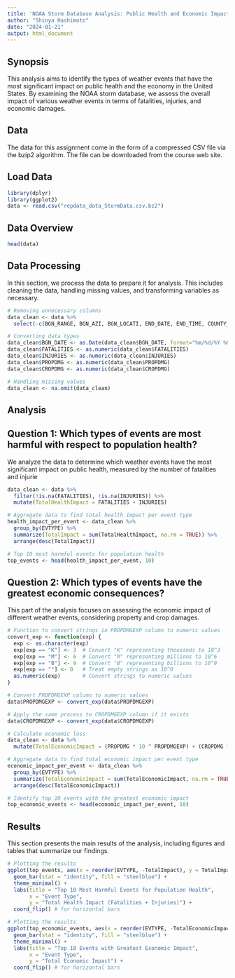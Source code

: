 ```yaml
---
title: 'NOAA Storm Database Analysis: Public Health and Economic Impacts'
author: "Shinya Hashimoto"
date: "2024-01-21"
output: html_document
---
```


## Synopsis

This analysis aims to identify the types of weather events that have the most significant impact on public health and the economy in the United States. By examining the NOAA storm database, we assess the overall impact of various weather events in terms of fatalities, injuries, and economic damages.

## Data

The data for this assignment come in the form of a compressed CSV file via the bzip2 algorithm. The file can be downloaded from the course web site.

## Load Data
```r
library(dplyr)
library(ggplot2)
data <- read.csv("repdata_data_StormData.csv.bz2")
```

## Data Overview
```r
head(data)
```

## Data Processing
In this section, we process the data to prepare it for analysis. This includes cleaning the data, handling missing values, and transforming variables as necessary.
```r
# Removing unnecessary columns
data_clean <- data %>%
  select(-c(BGN_RANGE, BGN_AZI, BGN_LOCATI, END_DATE, END_TIME, COUNTY_END, COUNTYENDN, END_RANGE, END_AZI, END_LOCATI, WFO, STATEOFFIC, ZONENAMES, LATITUDE_E, LONGITUDE_, REMARKS))

# Converting data types
data_clean$BGN_DATE <- as.Date(data_clean$BGN_DATE, format="%m/%d/%Y %H:%M:%S")
data_clean$FATALITIES <- as.numeric(data_clean$FATALITIES)
data_clean$INJURIES <- as.numeric(data_clean$INJURIES)
data_clean$PROPDMG <- as.numeric(data_clean$PROPDMG)
data_clean$CROPDMG <- as.numeric(data_clean$CROPDMG)

# Handling missing values
data_clean <- na.omit(data_clean)
```

## Analysis

## Question 1: Which types of events are most harmful with respect to population health?
We analyze the data to determine which weather events have the most significant impact on public health, measured by the number of fatalities and injurie
```r
data_clean <- data %>%
  filter(!is.na(FATALITIES), !is.na(INJURIES)) %>%
  mutate(TotalHealthImpact = FATALITIES + INJURIES)

# Aggregate data to find total health impact per event type
health_impact_per_event <- data_clean %>%
  group_by(EVTYPE) %>%
  summarize(TotalImpact = sum(TotalHealthImpact, na.rm = TRUE)) %>%
  arrange(desc(TotalImpact))

# Top 10 most harmful events for population health
top_events <- head(health_impact_per_event, 10)

```

## Question 2: Which types of events have the greatest economic consequences?
This part of the analysis focuses on assessing the economic impact of different weather events, considering property and crop damages.

```r
# Function to convert strings in PROPDMGEXP column to numeric values
convert_exp <- function(exp) {
  exp <- as.character(exp)
  exp[exp == "K"] <- 3  # Convert "K" representing thousands to 10^3
  exp[exp == "M"] <- 6  # Convert "M" representing millions to 10^6
  exp[exp == "B"] <- 9  # Convert "B" representing billions to 10^9
  exp[exp == ""] <- 0   # Treat empty strings as 10^0
  as.numeric(exp)       # Convert strings to numeric values
}

# Convert PROPDMGEXP column to numeric values
data$PROPDMGEXP <- convert_exp(data$PROPDMGEXP)

# Apply the same process to CROPDMGEXP column if it exists
data$CROPDMGEXP <- convert_exp(data$CROPDMGEXP)

# Calculate economic loss
data_clean <- data %>%
  mutate(TotalEconomicImpact = (PROPDMG * 10 ^ PROPDMGEXP) + (CROPDMG * 10 ^ CROPDMGEXP))

# Aggregate data to find total economic impact per event type
economic_impact_per_event <- data_clean %>%
  group_by(EVTYPE) %>%
  summarize(TotalEconomicImpact = sum(TotalEconomicImpact, na.rm = TRUE)) %>%
  arrange(desc(TotalEconomicImpact))

# Identify top 10 events with the greatest economic impact
top_economic_events <- head(economic_impact_per_event, 10)

```

## Results
This section presents the main results of the analysis, including figures and tables that summarize our findings.

```r

# Plotting the results
ggplot(top_events, aes(x = reorder(EVTYPE, -TotalImpact), y = TotalImpact)) +
  geom_bar(stat = "identity", fill = "steelblue") +
  theme_minimal() +
  labs(title = "Top 10 Most Harmful Events for Population Health",
       x = "Event Type",
       y = "Total Health Impact (Fatalities + Injuries)") +
  coord_flip() # for horizontal bars

# Plotting the results
ggplot(top_economic_events, aes(x = reorder(EVTYPE, -TotalEconomicImpact), y = TotalEconomicImpact)) +
  geom_bar(stat = "identity", fill = "steelblue") +
  theme_minimal() +
  labs(title = "Top 10 Events with Greatest Economic Impact",
       x = "Event Type",
       y = "Total Economic Impact") +
  coord_flip() # for horizontal bars

```
